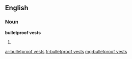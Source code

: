 ==English==

===Noun===
'''bulletproof vests'''

# {{plural of|[[bulletproof vest]]}}

[[ar:bulletproof vests]]
[[fr:bulletproof vests]]
[[mg:bulletproof vests]]